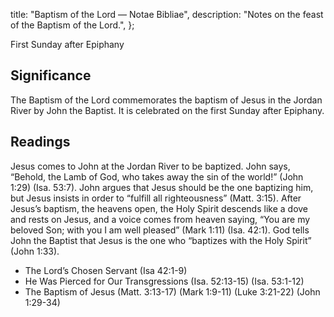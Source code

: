   title: "Baptism of the Lord — Notae Bibliae",
  description: "Notes on the feast of the Baptism of the Lord.",
};

<Initial text="Baptism of the Lord" />

First Sunday after Epiphany

## Significance

The Baptism of the Lord commemorates the baptism of Jesus in the Jordan River by John the Baptist. It is celebrated on the first Sunday after Epiphany.

## Readings

Jesus comes to John at the Jordan River to be baptized. John says, “Behold, the Lamb of God, who takes away the sin of the world!” (John 1:29) (Isa. 53:7). John argues that Jesus should be the one baptizing him, but Jesus insists in order to “fulfill all righteousness” (Matt. 3:15). After Jesus’s baptism, the heavens open, the Holy Spirit descends like a dove and rests on Jesus, and a voice comes from heaven saying, “You are my beloved Son; with you I am well pleased” (Mark 1:11) (Isa. 42:1). God tells John the Baptist that Jesus is the one who “baptizes with the Holy Spirit” (John 1:33).

- The Lord’s Chosen Servant (Isa 42:1-9)
- He Was Pierced for Our Transgressions (Isa. 52:13-15) (Isa. 53:1-12)
- The Baptism of Jesus (Matt. 3:13-17) (Mark 1:9-11) (Luke 3:21-22) (John 1:29-34)
